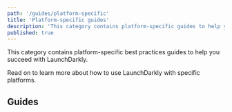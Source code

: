 ```yaml
---
path: '/guides/platform-specific'
title: 'Platform-specific guides'
description: 'This category contains platform-specific guides to help you succeed with LaunchDarkly.'
published: true
---
```


This category contains platform-specific best practices guides to help you succeed with LaunchDarkly.

Read on to learn more about how to use LaunchDarkly with specific platforms.

## Guides

<ChildPageList path="/guides/platform-specific" />
